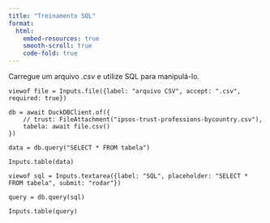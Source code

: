 ```yaml
---
title: "Treinamento SQL"
format: 
  html:
    embed-resources: true
    smooth-scroll: true
    code-fold: true    
---
```

Carregue um arquivo _.csv_ e utilize SQL para manipulá-lo.
```ojs

viewof file = Inputs.file({label: "arquivo CSV", accept: ".csv", required: true})

db = await DuckDBClient.of({
    // trust: FileAttachment("ipsos-trust-professions-bycountry.csv"),
    tabela: await file.csv()
})

data = db.query("SELECT * FROM tabela")

Inputs.table(data)

viewof sql = Inputs.textarea({label: "SQL", placeholder: "SELECT * FROM tabela", submit: "rodar"})

query = db.query(sql)

Inputs.table(query)
```